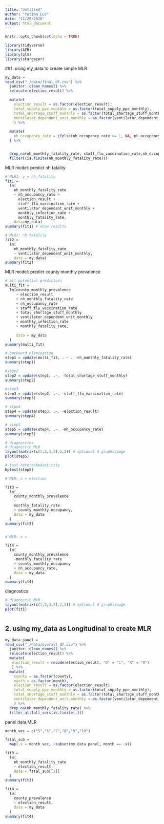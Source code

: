 ```yaml
---
title: "Untitled"
author: "Yutian Luo"
date: "11/29/2020"
output: html_document
---
```


```r
knitr::opts_chunk$set(echo = TRUE)

library(tidyverse)
library(AER)
library(plm)
library(stargazer)
```

##1. using my_data to create simple MLR

```r

my_data =
read_csv("./data/final_df.csv") %>%
  janitor::clean_names() %>% 
  relocate(election_result) %>% 

  mutate(
    election_result = as.factor(election_result),
    total_supply_ppe_monthly = as.factor(total_supply_ppe_monthly),
    total_shortage_stuff_monthly = as.factor(total_shortage_stuff_monthly),
    ventilator_dependent_unit_monthly = as.factor(ventilator_dependent_unit_monthly)
    ) %>% 
  
  mutate(
    nh_occupancy_rate = ifelse(nh_occupancy_rate >= 1, NA, nh_occupancy_rate)
  ) %>% 


  drop_na(nh_monthly_fatality_rate, staff_flu_vaccination_rate,nh_occupancy_rate) %>% 
  filter((is.finite(nh_monthly_fatality_rate)))

```


MLR model: predict nh fatality

```r

# MLR1: y = nh_fatality
fit1 = 
  lm(
    nh_monthly_fatality_rate 
    ~ nh_occupancy_rate + 
      election_result + 
      staff_flu_vaccination_rate + 
      ventilator_dependent_unit_monthly + 
      monthly_infection_rate +
      monthly_fatality_rate, 
    data=my_data)
summary(fit1) # show results

# MLR2: nh fatality
fit2 = 
  lm(
    nh_monthly_fatality_rate
    ~ ventilator_dependent_unit_monthly,
    data = my_data)
summary(fit2)

```

MLR model: predict county monthly prevalence

```r

# all potential predictors
multi_fit =
  lm(county_monthly_prevalence
     ~ election_result
     + nh_monthly_fatality_rate
     + nh_occupancy_rate
     + staff_flu_vaccination_rate
     + total_shortage_stuff_monthly
     + ventilator_dependent_unit_monthly
     + monthly_infection_rate
     + monthly_fatality_rate,
     
     data = my_data
  )
summary(multi_fit)

# backward elimination
step1 = update(multi_fit, . ~ . -nh_monthly_fatality_rate)
summary(step1)

#step2
step2 = update(step1, .~. -total_shortage_stuff_monthly)
summary(step2)

#step3
step3 = update(step2, .~. -staff_flu_vaccination_rate)
summary(step3)

# stpe4
step4 = update(step3, .~. -election_result)
summary(step4)

# step5
step5 = update(step4, .~. -nh_occupancy_rate)
summary(step5)

# diagnostics
# diagnostic MLR
layout(matrix(c(1,2,3,4),2,2)) # optional 4 graphs/page 
plot(step5)

# test heteroskedasticity
bptest(step5)
```


```r
# MLR: x = election

fit3 = 
  lm(
    county_monthly_prevalence
    ~
    monthly_fatality_rate
    + county_monthly_occupancy,
    data = my_data
  )
summary(fit3)


# MLR: x = 

fit4 = 
  lm(
    county_monthly_prevalence
    ~monthly_fatality_rate
    + county_monthly_occupancy
    + nh_occupancy_rate,
    data = my_data
  )
summary(fit4)

```




diagnostics

```r

# diagnostic MLR
layout(matrix(c(1,2,3,4),2,2)) # optional 4 graphs/page 
plot(fit1)



```



## 2. using my_data as Longitudinal to create MLR

```r

my_data_panel =
read_csv("./data/overall_df.csv") %>%
  janitor::clean_names() %>% 
  relocate(election_result) %>% 
  mutate(
   election_result = recode(election_result, "D" = "1", "R" = "0")
   ) %>% 
  mutate(
    county = as.factor(county),
    month = as.factor(month),
    election_result = as.factor(election_result),
    total_supply_ppe_monthly = as.factor(total_supply_ppe_monthly),
    total_shortage_stuff_monthly = as.factor(total_shortage_stuff_monthly),
    ventilator_dependent_unit_monthly = as.factor(ventilator_dependent_unit_monthly)
    ) %>% 
  drop_na(nh_monthly_fatality_rate) %>% 
  filter_all(all_vars(is.finite(.)))
```


panel data MLR

```r

month_vec = c("5","6","7","8","9","10")

fatal_sub = 
  map(.x = month_vec, ~subset(my_data_panel, month == .x))

fit3 = 
  lm(
    nh_monthly_fatality_rate
    ~ election_result,
    data = fatal_sub[[1]]
  )
summary(fit3)

```



```r
fit4 = 
  lm(
    county_prevalence
    ~ election_result,
    data = my_data
  )
summary(fit4)
```


